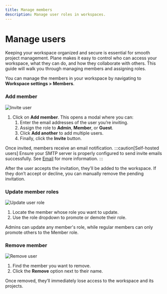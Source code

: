 ```yaml
---
title: Manage members
description: Manage user roles in workspaces.
---
```


# Manage users

Keeping your workspace organized and secure is essential for smooth project management. Plane makes it easy to control who can access your workspace, what they can do, and how they collaborate with others. This guide will walk you through managing members and assigning roles.


You can manage the members in your workspace by navigating to **Workspace settings > Members**.

### Add member

![Invite user](https://media.docs.plane.so/workspaces/add-user.webp#center)

1. Click on **Add member**. This opens a modal where you can:
   1. Enter the email addresses of the user you’re inviting.
   2. Assign the role to **Admin**, **Member**, or **Guest**.
   3. Click **Add another** to add multiple users.
   4. Finally, click the **Invite** button.

Once invited, members receive an email notification.
:::caution[Self-hosted users]
Ensure your SMTP server is properly configured to send invite emails successfully. See [Email](https://developers.plane.so/self-hosting/govern/communication) for more information.
:::

After the user accepts the invitation, they’ll be added to the workspace. If they don’t accept or decline, you can manually remove the pending invitation.

### Update member roles

![Update user role](https://media.docs.plane.so/workspaces/update-user.webp#center)

1. Locate the member whose role you want to update.
2. Use the role dropdown to promote or demote their role.

Admins can update any member's role, while regular members can only promote others to the Member role.

### Remove member

![Remove user](https://media.docs.plane.so/workspaces/remove-user.webp#center)

1. Find the member you want to remove.
2. Click the **Remove** option next to their name.

Once removed, they’ll immediately lose access to the workspace and its projects.
